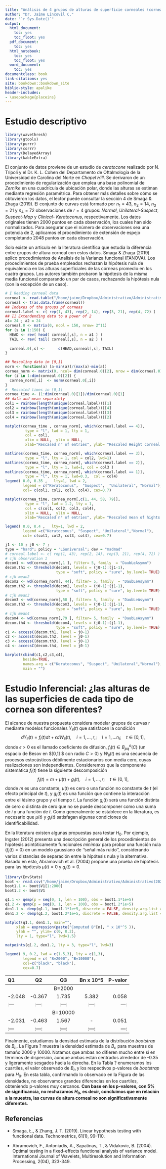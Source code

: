 ```yaml
--- 
title: "Análisis de 4 grupos de alturas de superficie corneales (cornea data)"
author: "Dr. Jaime Lincovil C."
date: "`r Sys.Date()`"
output:
  html_document:
    toc: yes
    toc_floot: yes
  pdf_document:
    toc: yes
  html_notebook:
    toc: yes
    toc_floot: yes
  word_document:
    toc: yes
documentclass: book
link-citations: yes
site: bookdown::bookdown_site   
biblio-style: apalike
header-includes:
- \usepackage{placeins}
---
```




#  Estudio descriptivo  

```r
library(wavethresh)
library(gtools)
library(purrr)
library(corrr)
library(DelayedArray)
library(kableExtra)
```

El conjunto de datos proviene de un estudio de *ceratocone* realizado por N. Tripoli
y el Dr. K. L. Cohen del Departamento de Oftalmología de la Universidad de Carolina
del
Norte en *Chapel Hill*. Se derivaron de un procedimiento de regularización que
emplea
una base polinomial de *Zernike* en una cuadrícula de ubicación polar, donde las
alturas se estiman mediante regresión paramétrica. Para obtener más detalles sobre
cómo se obtuvieron los datos, el lector puede consultar la sección 4 de  Smaga &
Zhaga (2019).
El conjunto de curvas está formado por $n_1 = 43$, $n_2 = 14$, $n_3 = 21$ y 
$n_4 = 72$ observaciones de $r = 4$ grupos: *Normal*, *Unilateral-Suspect*,
*Suspect-Map* y *Clinical- Keratoconus*, respectivamente. Los datos originales
tienen 2000 puntos en cada observación, los cuales han sido normalizados. Para
asegurar que el número de observaciones sea una potencia de 2, aplicamos el
procedimiento de extensión de espejo completando 2048 puntos en cada observación.

Solo existe un articulo en la literatura científica que estudia la diferencia entre
grupos de altura corneal con estos datos. Smaga &
Zhaga (2019) aplico procedimientos de Analisis de la Varianza funcional (FANOVA).
Los procedimientos de prueba empleados rechazan la hipótesis nula de equivalencia en
las alturas superficiales de las córneas promedio en los cuatro grupos. Los autores
también probaron la hipótesis de la misma media funcional comparando un par de
casos, rechazando la hipótesis nula (con la excepción de un caso).

```r
# I Reading corneal data
corneal <- read.table("/home/jaime/Dropbox/Administrativo/Administrativo(2022)/Postulación_trabajo_2022/postulacion_utem_2022/Rmd_utem/Rmd_utem1/CornealDataSet.txt", header = FALSE,                       sep = "", comment.char = "%")
corneal <- t(as.data.frame(corneal))
## Indexes of the groups pf corneas
corneal.label <- c( rep(1, 43), rep(2, 14), rep(3, 21), rep(4, 72) )
## II Extendending data to a power of 2
a1= 24 ; a2 = 24
corneal.0 <- matrix(0, ncol = 150, nrow= 2^11) 
for (s in 1:150) {
  HEAD <- rev( head( corneal[,s], n = a1 ) )
  TAIL <- rev( tail( corneal[,s], n = a2 ) )
  
  corneal.0[,s] <-      c(HEAD,corneal[,s], TAIL)
}

## Rescaling data in [0,1]
norm <- function(a) (a-min(a))/(max(a)-min(a))
cornea_norm <- matrix(0, ncol= dim(corneal.0)[2], nrow = dim(corneal.0)[1] )
for (i in 1:dim(corneal.0)[2]) {
  cornea_norm[,i]  <- norm(corneal.0[,i])
}
#  Rescaled times in [0,1]
cornea_time <- (1:dim(corneal.0)[1])/dim(corneal.0)[1] 
## data and mean separately
col1 = rainbow(length(unique(corneal.label)))[1]
col2 = rainbow(length(unique(corneal.label)))[4]
col3 = rainbow(length(unique(corneal.label)))[3]
col4 = rainbow(length(unique(corneal.label)))[2]


```

  
```r

matplot(cornea_time , cornea_norm[, which(corneal.label == 4)], 
         type = "l", lwd = 1, lty = 1,
         col = col1, 
         xlim = NULL,  ylim = NULL,
         xlab="Rescaled n° of entries", ylab= "Rescaled Height corneal surface")

matlines(cornea_time, cornea_norm[, which(corneal.label == 3)], 
         type = "l", lty = 1, col = col2, lwd=1)
matlines(cornea_time, cornea_norm[, which(corneal.label == 2)], 
         type = "l", lty = 1, lwd=1, col = col3 )
matlines(cornea_time, cornea_norm[, which(corneal.label == 1)],
         type = "l", lty = 1, lwd=0.3,  col = col4)
legend( 0.0, 0.35 ,   lty=1, lwd = 2,
        legend = c("Keratoconus",  "Suspect",  "Unilateral", "Normal"), 
        col= c(col1, col2, col3, col4), cex=0.7)

```

```r
matplot(cornea_time, cornea_norm[,c(1, 44, 58, 79)], 
         type = "l", lwd = 1.2, lty = 1,
         col = c(col1, col2, col3, col4), 
         xlim = NULL,  ylim = NULL,
         xlab="Rescaled n° of entries", ylab= "Rescaled mean of hights corneal surface")

legend( 0.0, 0.4 ,   lty=1, lwd = 2,
        legend =c("Keratoconus", "Suspect", "Unilateral","Normal"), 
        col= c(col1, col2, col3, col4), cex=0.7)
```

```r
j1 <- 10 ; j0 <- 7 ;
type = "hard"; policy = "LSuniversal"; dev = "madmad"
# corneal.label <- c( rep(1, 43), rep(2, 14), rep(3, 21), rep(4, 72) )
# cjk observation 1
decom1 <- wd(cornea_norm[,1 ], filter= 5, family  = "DaubLeAsymm")
decom.th1 <- threshold(decom1, levels = (j0-1):(j1-1), 
                       type = "soft", policy = "sure", by.level= TRUE)
# cjk mean2
decom2 <- wd(cornea_norm[, 44], filter= 5, family  = "DaubLeAsymm")
decom.th2 <- threshold(decom2, levels = (j0-1):(j1-1), 
                       type = "soft", policy = "sure", by.level= TRUE)
# cjk mean3
decom3 <- wd(cornea_norm[,58 ], filter= 5, family  = "DaubLeAsymm")
decom.th3 <- threshold(decom3, levels = (j0-1):(j1-1), 
                       type = "soft", policy = "sure", by.level= TRUE)
# cjk mean4
decom4 <- wd(cornea_norm[,79 ], filter= 5, family  = "DaubLeAsymm")
decom.th4 <- threshold(decom4, levels = (j0-1):(j1-1), 
                       type = "soft", policy = "sure", by.level= TRUE)
c1 <- accessC(decom.th1, level = j0-1)
c2 <- accessC(decom.th2, level = j0-1)
c3 <- accessC(decom.th3, level = j0-1)
c4 <- accessC(decom.th4, level = j0-1)

barplot(cbind(c1,c2,c3,c4),
        beside=TRUE,
        names.arg = c("Keratoconus", "Suspect", "Unilateral","Normal"),
        main = "")

```

# Estudio Inferencial: ¿las alturas de las superficies de cada tipo de cornea son diferentes?

El alcance de nuestra propuesta considera modelar grupos de curvas  r 
  mediante modelos funcionales  $Y_{il} (t)$ que satisfacen la condición
$$
d Y_{il}(t)= f_{i}(t)dt + \epsilon d W_{il}(t), \quad i=1,\ldots, r, ; \quad l=1,\ldots n_i ; \quad t\in[0,1],
$$
donde $\epsilon> 0$ es el llamado coeficiente de difusión, $f_ {i} (t) \in B_ {pq} ^ {o} (C)$ (un espacio de Besov en $[0,1] $ con radio $C > 0$) y $W_{il}(t)$ es una secuencia de procesos estocásticos débilmente estacionarios con media cero, cuyas realizaciones son independientes. Consideremos que la componente sistemática $f_{i}(t)$ tiene la siguiente descomposición
$$
f_{i}(t) = m+ \mu(t) + g_{i}(t), \quad i=1,\ldots, r; \quad t \in [0,1],
$$
donde $m$ es una constante, $\mu(t)$ es cero o una función no constante de $t$ (el efecto principal de $t$), y $g_{i}(t)$ es una función que contiene la interacción entre el $i$ésimo grupo y el tiempo $t$. La función $g_{i}(t)$ será una función distinta de cero o distinta de cero que no se puede descomponer como una suma de $i$ y una función de $t$. Como generalmente se establece en la literatura, es necesario que $\mu (t)$ y $g_ {i} (t)$ satisfagan algunas condiciones de identificabilidad.

En la literatura existen algunas propuestas para testar $H_0$. Por ejemplo, Ingster (2012) presenta una descripción general de los procedimientos de hipótesis asintóticamente funcionales *minimax* para probar una función nula ($f_i(t) = 0$) en un modelo gaussiano de ''señal más ruido'', considerando varios distancias de separación entre la hipótesis nula y la alternativa. Basado en esto, Abramovich et al. (2004) propone una prueba de hipótesis para las hipótesis $\mu(t)=0$ y $g_{i}(t)=0$.

```r
library(EnvStats)
boot <- read.csv("/home/jaime/Dropbox/Administrativo/Administrativo(2022)/Postulación_trabajo_2022/postulacion_utem_2022/Rmd_utem/Rmd_utem1/boot.dist.corneal.3.csv", sep = ",", header= TRUE)
boot1.1 <- boot$V1[1:2000]
boot1.2 <- boot$V1

q1.1 <- qemp(p = seq(0, 1, len = 100), obs = boot1.1*1e+5)
q1.2 <- qemp(p = seq(0, 1, len = 100), obs = boot1.2*1e+5)
den1.1 <- demp(q1.1, boot1.1*1e+5, discrete = FALSE, density.arg.list = NULL)
den1.2 <- demp(q1.2, boot1.2*1e+5, discrete = FALSE, density.arg.list = NULL)

matplot(q1.1, den1.1, main="",
     xlab = expression(paste("Computed B"[n], " x 10"^5 )),
     ylab = "", ylim= c(0, 0.2),
     lty = 1, type="l", lwd=1.5)

matpoints(q1.2, den1.2, lty = 3, type="l", lwd=3)

legend( 9, 0.2, lwd = c(1.5,3), lty = c(1,3),
        legend = c( "B=2000", "B=10000"),
        col=c("black", "black"),  
        cex=0.7)

```


| Q1  | Q2  | Q3    |  Bn x 10^5 | P-valor|
|:--- |:---: |:---: | :---:      | ---:   |
||| B=2000|||
|-2.048|-0.367|1.735|5.382 |  0.058      |
|:--- |:---: |:---:   | :---:          | ---:   |
||| B=10000|||
|-2.031|-0.463| 1.567 | -  |0.051 |
|:--- |:---: |:---:   | :---:     | ---:   |

Finalmente, estudiamos la densidad estimada de la distribución
*bootstrap* de $B_n$. La Figura ? muestra la densidad estimada de $B_n$
para muestras de tamaño $2000$ y $10000$. Notamos que ambas no difieren
mucho entre sí en términos de dispersión, aunque ambas están centrados
alrededor de -0.35 y ligeramente sesgados hacia la derecha. En la Tabla
? enumeramos los cuartiles, el valor observado de $B_n$ y los
respectivos p-valores  de *bootstrap* para $H_0$. En esta tabla,
confirmando lo observado en la Figura de las densidades, no observamos
grandes diferencias en los cuartiles, obteniendo p-valores muy cercanos. **Con
base en los p-valores, con $5\%$ de significancia, no rechazamos $H_0$,
es decir, concluimos que en relación a la muestra, las curvas de altura
corneal no son significativamente diferentes**.

## Referencias 

- Smaga, Ł., & Zhang, J. T. (2019). Linear hypothesis testing with functional data. Technometrics, 61(1), 99-110.

- Abramovich, F., Antoniadis, A., Sapatinas, T., & Vidakovic, B. (2004). Optimal testing in a fixed-effects functional analysis of variance model. International Journal of Wavelets, Multiresolution and Information Processing, 2(04), 323-349.

